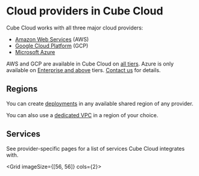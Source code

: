 # Cloud providers in Cube Cloud

Cube Cloud works with all three major cloud providers:

- [Amazon Web Services](https://aws.amazon.com) (AWS)
- [Google Cloud Platform](https://cloud.google.com) (GCP)
- [Microsoft Azure](https://azure.microsoft.com)

<SuccessBox>

AWS and GCP are available in Cube Cloud on [all tiers](https://cube.dev/pricing).
Azure is only available on [Enterprise and above](https://cube.dev/pricing) tiers.
[Contact us](https://cube.dev/contact) for details.

</SuccessBox>

## Regions

You can create [deployments][ref-deployments] in any available shared region of any provider.

You can also use a [dedicated VPC][ref-vpc] in a region of your choice.

## Services

See provider-specific pages for a list of services Cube Cloud integrates with.

<Grid imageSize={[56, 56]} cols={2}>
  <GridItem
    url="providers/aws"
    imageUrl="https://static.cube.dev/icons/aws.svg"
    title="Amazon Web Services"
  />
  <GridItem
    url="providers/gcp"
    imageUrl="https://static.cube.dev/icons/google-cloud.svg"
    title="Google Cloud Platform"
  />
  <GridItem
    url="providers/azure"
    imageUrl="https://static.cube.dev/icons/azure.svg"
    title="Microsoft Azure"
  />
</Grid>


[ref-deployments]: /product/deployment/cloud/deployments
[ref-vpc]: /product/deployment/cloud/vpc